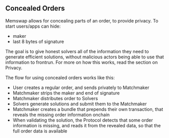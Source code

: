 ## Concealed Orders

Memswap allows for concealing parts of an order, to provide privacy. To start users/apps can hide:

- maker
- last 8 bytes of signature

The goal is to give honest solvers all of the information they need to generate efficient solutions, without malicious actors being able to use that information to frontrun. For more on how this works, read the section on Privacy.

The flow for using concealed orders works like this:

- User creates a regular order, and sends privately to Matchmaker
- Matchmaker strips the maker and end of signature
- Matchmaker distributes order to Solvers
- Solvers generate solutions and submit them to the Matchmaker
- Matchmaker creates a bundle that prepends their own transaction, that reveals the missing order information onchain
- When validating the solution, the Protocol detects that some order information is missing, and reads it from the revealed data, so that the full order data is available
